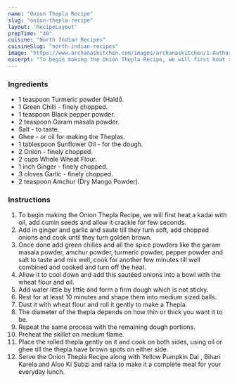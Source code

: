 ---
name: "Onion Thepla Recipe"
slug: "onion-thepla-recipe"
layout: 'RecipeLayout'
prepTime: "40"
cuisine: "North Indian Recipes"
cuisineSlug: "north-indian-recipes"
image: "https://www.archanaskitchen.com/images/archanaskitchen/1-Author/sibyl_sunitha/Onion_Thepla_Recipe.jpg"
excerpt: "To begin making the Onion Thepla Recipe, we will first heat a kadai with oil, add cumin seeds and allow it crackle for few seconds"
---

### Ingredients

- 1 teaspoon Turmeric powder (Haldi).
- 1 Green Chilli - finely chopped.
- 1 teaspoon Black pepper powder.
- 2 teaspoon Garam masala powder.
- Salt - to taste.
- Ghee - or oil for making the Theplas.
- 1 tablespoon Sunflower Oil - for the dough.
- 2 Onion - finely chopped.
- 2 cups Whole Wheat Flour.
- 1 inch Ginger - finely chopped.
- 3 cloves Garlic - finely chopped.
- 2 teaspoon Amchur (Dry Mango Powder).

### Instructions

1. To begin making the Onion Thepla Recipe, we will first heat a kadai with oil, add cumin seeds and allow it crackle for few seconds.
1. Add in ginger and garlic and saute till they turn soft, add chopped onions and cook until they turn golden brown.
1. Once done add green chilies and all the spice powders like the garam masala powder, amchur powder, turmeric powder, pepper powder and salt to taste and mix well, cook for another few minutes till well combined and cooked and turn off the heat.
1. Allow it to cool down and add this sautéed onions into a bowl with the wheat flour and oil.
1. Add water little by little and form a firm dough which is not sticky.
1. Rest for at least 10 minutes and shape them into medium sized balls.
1. Dust it with wheat flour and roll it gently to make a Thepla.
1. The diameter of the thepla depends on how thin or thick you want it to be.
1. Repeat the same process with the remaining dough portions.
1. Preheat the skillet on medium flame.
1. Place the rolled thepla gently on it and cook on both sides, using oil or ghee till the thepla have brown spots on either side.
1. Serve the Onion Thepla Recipe along with Yellow Pumpkin Dal , Bihari Karela and Aloo Ki Subzi and raita to make it a complete meal for your everyday lunch.
